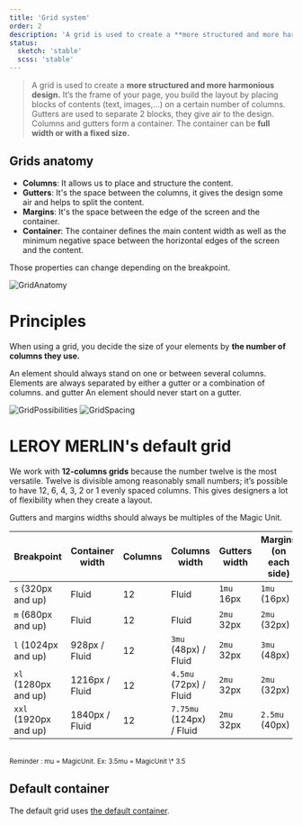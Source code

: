 ```yaml
---
title: 'Grid system'
order: 2
description: 'A grid is used to create a **more structured and more harmonious design.** It’s the frame of your page, you build the layout by placing blocks of contents (text, images,…) on a certain number of columns.'
status:
  sketch: 'stable'
  scss: 'stable'
---
```


> A grid is used to create a **more structured and more harmonious design.** It’s the frame of your page, you build the layout by placing blocks of contents (text, images,…) on a certain number of columns. Gutters are used to separate 2 blocks, they give air to the design. Columns and gutters form a container. The container can be **full width or with a fixed size.**

## Grids anatomy

- **Columns**: It allows us to place and structure the content.
- **Gutters**: It's the space between the columns, it gives the design some air and helps to split the content.
- **Margins**: It's the space between the edge of the screen and the container.
- **Container**: The container defines the main content width as well as the minimum negative space between the horizontal edges of the screen and the content.

Those properties can change depending on the breakpoint.

![GridAnatomy](GridAnatomy.png)

# Principles

When using a grid, you decide the size of your elements by **the number of columns they use.**

<HintItem>
  An element should always stand on one or between several columns.
</HintItem>
<HintItem>
  Elements are always separated by either a gutter or a combination of columns.
  and gutter
</HintItem>
<HintItem dont>An element should never start on a gutter.</HintItem>
<br />

![GridPossibilities](GridPossibilities.png)
![GridSpacing](GridSpacing.png)

# LEROY MERLIN's default grid

We work with **12-columns grids** because the number twelve is the most versatile. Twelve is divisible among reasonably small numbers; it’s possible to have 12, 6, 4, 3, 2 or 1 evenly spaced columns. This gives designers a lot of flexibility when they create a layout.

<HintItem>
  Gutters and margins widths should always be multiples of the Magic Unit.
</HintItem>
<br />

| Breakpoint            | Container width | Columns | Columns width            | Gutters width | Margins (on each side) |
| --------------------- | --------------- | ------- | ------------------------ | ------------- | ---------------------- |
| `s` (320px and up)    | Fluid           | 12      | Fluid                    | `1mu` 16px    | `1mu` (16px)           |
| `m` (680px and up)    | Fluid           | 12      | Fluid                    | `2mu` 32px    | `2mu` (32px)           |
| `l` (1024px and up)   | 928px / Fluid   | 12      | `3mu` (48px) / Fluid     | `2mu` 32px    | `3mu` (48px)           |
| `xl` (1280px and up)  | 1216px / Fluid  | 12      | `4.5mu` (72px) / Fluid   | `2mu` 32px    | `2mu` (32px)           |
| `xxl` (1920px and up) | 1840px / Fluid  | 12      | `7.75mu` (124px) / Fluid | `2mu` 32px    | `2.5mu` (40px)         |

<br />
<small>Reminder : mu = MagicUnit. Ex: 3.5mu = MagicUnit \* 3.5</small>

## Default container

The default grid uses [the default container](/Foundations/Layout/Container/).

<br />
